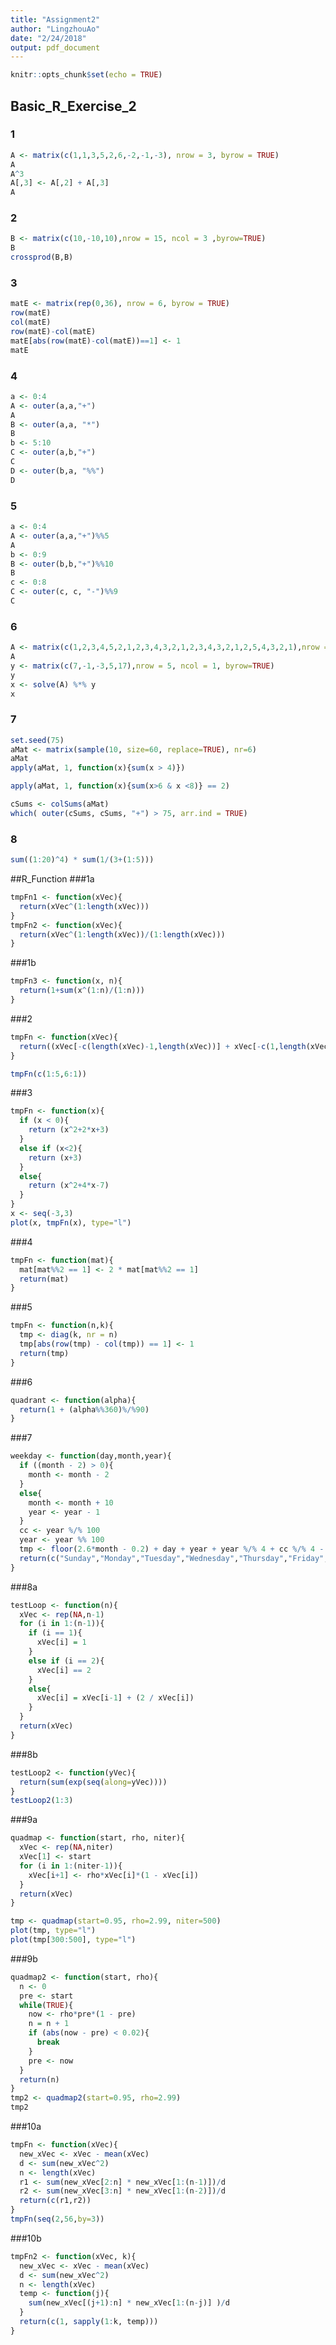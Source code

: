```yaml
---
title: "Assignment2"
author: "LingzhouAo"
date: "2/24/2018"
output: pdf_document
---
```


```r
knitr::opts_chunk$set(echo = TRUE)
```

## Basic_R_Exercise_2
### 1
```r
A <- matrix(c(1,1,3,5,2,6,-2,-1,-3), nrow = 3, byrow = TRUE)
A
A^3
A[,3] <- A[,2] + A[,3]
A
```
### 2
```r
B <- matrix(c(10,-10,10),nrow = 15, ncol = 3 ,byrow=TRUE)
B
crossprod(B,B)
```
### 3
```r
matE <- matrix(rep(0,36), nrow = 6, byrow = TRUE)
row(matE)
col(matE)
row(matE)-col(matE)
matE[abs(row(matE)-col(matE))==1] <- 1
matE
```
### 4
```r
a <- 0:4
A <- outer(a,a,"+")
A
B <- outer(a,a, "*")
B
b <- 5:10
C <- outer(a,b,"+")
C
D <- outer(b,a, "%%")
D
```
### 5
```r
a <- 0:4
A <- outer(a,a,"+")%%5
A
b <- 0:9
B <- outer(b,b,"+")%%10
B
c <- 0:8
C <- outer(c, c, "-")%%9
C
```
### 6
```r
A <- matrix(c(1,2,3,4,5,2,1,2,3,4,3,2,1,2,3,4,3,2,1,2,5,4,3,2,1),nrow = 5, ncol = 5,byrow=TRUE)
A
y <- matrix(c(7,-1,-3,5,17),nrow = 5, ncol = 1, byrow=TRUE)
y
x <- solve(A) %*% y
x
```
### 7
```r
set.seed(75)
aMat <- matrix(sample(10, size=60, replace=TRUE), nr=6)
aMat
apply(aMat, 1, function(x){sum(x > 4)})

apply(aMat, 1, function(x){sum(x>6 & x <8)} == 2)

cSums <- colSums(aMat)
which( outer(cSums, cSums, "+") > 75, arr.ind = TRUE)
```
### 8
```r
sum((1:20)^4) * sum(1/(3+(1:5)))
```

##R_Function
###1a
```r
tmpFn1 <- function(xVec){
  return(xVec^(1:length(xVec)))
}
tmpFn2 <- function(xVec){
  return(xVec^(1:length(xVec))/(1:length(xVec)))
}
```
###1b
```r
tmpFn3 <- function(x, n){
  return(1+sum(x^(1:n)/(1:n)))
}
```
###2
```r
tmpFn <- function(xVec){
  return((xVec[-c(length(xVec)-1,length(xVec))] + xVec[-c(1,length(xVec))] + xVec[-c(1,2)])/3)
}

tmpFn(c(1:5,6:1))
```
###3
```r
tmpFn <- function(x){
  if (x < 0){
    return (x^2+2*x+3)
  }
  else if (x<2){
    return (x+3)
  }
  else{
    return (x^2+4*x-7)
  }
}
x <- seq(-3,3)
plot(x, tmpFn(x), type="l")
```
###4
```r
tmpFn <- function(mat){
  mat[mat%%2 == 1] <- 2 * mat[mat%%2 == 1]
  return(mat)
}
```
###5
```r
tmpFn <- function(n,k){
  tmp <- diag(k, nr = n)
  tmp[abs(row(tmp) - col(tmp)) == 1] <- 1
  return(tmp)
}
```
###6
```r
quadrant <- function(alpha){
  return(1 + (alpha%%360)%/%90)
}
```
###7
```r
weekday <- function(day,month,year){
  if ((month - 2) > 0){
    month <- month - 2
  }
  else{
    month <- month + 10
    year <- year - 1
  }
  cc <- year %/% 100
  year <- year %% 100
  tmp <- floor(2.6*month - 0.2) + day + year + year %/% 4 + cc %/% 4 - 2 * cc
  return(c("Sunday","Monday","Tuesday","Wednesday","Thursday","Friday","Saturday")[1+tmp%%7])
}
```
###8a
```r
testLoop <- function(n){
  xVec <- rep(NA,n-1)
  for (i in 1:(n-1)){
    if (i == 1){
      xVec[i] = 1
    }
    else if (i == 2){
      xVec[i] == 2
    }
    else{
      xVec[i] = xVec[i-1] + (2 / xVec[i])
    }
  }
  return(xVec)
}
```
###8b
```r
testLoop2 <- function(yVec){
  return(sum(exp(seq(along=yVec))))
}
testLoop2(1:3)
```
###9a
```r
quadmap <- function(start, rho, niter){
  xVec <- rep(NA,niter)
  xVec[1] <- start
  for (i in 1:(niter-1)){
    xVec[i+1] <- rho*xVec[i]*(1 - xVec[i])
  }
  return(xVec)
}

tmp <- quadmap(start=0.95, rho=2.99, niter=500)
plot(tmp, type="l")
plot(tmp[300:500], type="l")
```
###9b
```r
quadmap2 <- function(start, rho){
  n <- 0
  pre <- start
  while(TRUE){
    now <- rho*pre*(1 - pre)
    n = n + 1
    if (abs(now - pre) < 0.02){
      break
    }
    pre <- now
  }
  return(n)
}
tmp2 <- quadmap2(start=0.95, rho=2.99)
tmp2
```
###10a
```r

tmpFn <- function(xVec){
  new_xVec <- xVec - mean(xVec)
  d <- sum(new_xVec^2)
  n <- length(xVec)
  r1 <- sum(new_xVec[2:n] * new_xVec[1:(n-1)])/d
  r2 <- sum(new_xVec[3:n] * new_xVec[1:(n-2)])/d
  return(c(r1,r2))
}
tmpFn(seq(2,56,by=3))
```
###10b
```r
tmpFn2 <- function(xVec, k){
  new_xVec <- xVec - mean(xVec)
  d <- sum(new_xVec^2)
  n <- length(xVec)
  temp <- function(j){
    sum(new_xVec[(j+1):n] * new_xVec[1:(n-j)] )/d
  }
  return(c(1, sapply(1:k, temp)))
}
```